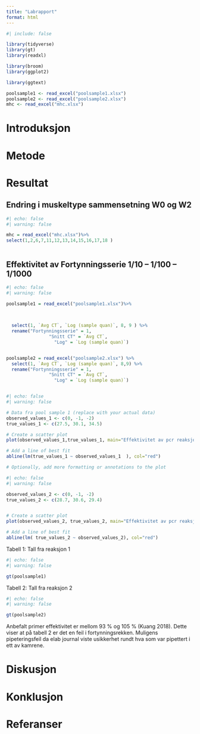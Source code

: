 ```yaml
---
title: "Labrapport"
format: html
---
```




```r
#| include: false

library(tidyverse)
library(gt)
library(readxl)

library(broom)
library(ggplot2)

library(ggtext)

poolsample1 <- read_excel("poolsample1.xlsx")
poolsample2 <- read_excel("poolsample2.xlsx")
mhc <- read_excel("mhc.xlsx")


```



# Introduksjon





# Metode




# Resultat

## Endring i muskeltype sammensetning W0 og W2

```r
#| echo: false
#| warning: false

mhc = read_excel("mhc.xlsx")%>%
select(1,2,6,7,11,12,13,14,15,16,17,18 )



```



## Effektivitet av Fortynningsserie 1/10 – 1/100 – 1/1000

```r
#| echo: false
#| warning: false

poolsample1 = read_excel("poolsample1.xlsx")%>%
  
  

  select(1, `Avg CT`, `Log (sample quan)`, 8, 9 ) %>%
  rename("Fortynningsserie" = 1,
                "Snitt CT" = `Avg CT`, 
                  "Log" = `Log (sample quan)`)


poolsample2 = read_excel("poolsample2.xlsx") %>%
  select(1, `Avg CT`, `Log (sample quan)`, 8,9) %>%
  rename("Fortynningsserie" = 1,
                "Snitt CT" = `Avg CT`, 
                  "Log" = `Log (sample quan)`)



```

```r
#| echo: false
#| warning: false

# Data fra pool sample 1 (replace with your actual data)
observed_values_1 <- c(0, -1, -2)
true_values_1 <- c(27.5, 30.1, 34.5)

# Create a scatter plot
plot(observed_values_1,true_values_1, main="Effektivitet av pcr reaksjon 1", xlab="Fortynningsserie 1/10 – 1/100 – 1/1000" , ylab="Snitt CT")

# Add a line of best fit
abline(lm(true_values_1 ~ observed_values_1  ), col="red")

# Optionally, add more formatting or annotations to the plot
```



```r
#| echo: false
#| warning: false

observed_values_2 <- c(0, -1, -2)
true_values_2 <- c(28.7, 30.6, 29.4)


# Create a scatter plot
plot(observed_values_2, true_values_2, main="Effektivitet av pcr reaksjon 2", xlab="Fortynningsserie 1/10 – 1/100 – 1/1000" , ylab="Snitt CT") 

# Add a line of best fit
abline(lm( true_values_2 ~ observed_values_2), col="red")
```


Tabell 1: Tall fra reaksjon 1
```r
#| echo: false
#| warning: false

gt(poolsample1)

```

Tabell 2: Tall fra reaksjon 2
```r
#| echo: false
#| warning: false

gt(poolsample2) 
```


Anbefalt primer effektivitet er mellom 93 % og 105 % (Kuang 2018).
Dette viser at på tabell 2 er det en feil i fortynningsrekken. Muligens pipeteringsfeil da elab journal viste usikkerhet rundt hva som var pipettert i ett av kamrene.



# Diskusjon



# Konklusjon



\newpage

# Referanser




